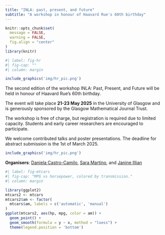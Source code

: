 ```yaml
---
title: "INLA: past, present, and future"
subtitle: "A workshop in honour of Haavard Rue's 60th birthday"
---
```

```r
knitr::opts_chunk$set(
  message = FALSE, 
  warning = FALSE,
  fig.align = "center"
)
library(knitr)
```

```r
#| label: fig-hr
#| fig-cap: ""
#| column: margin

include_graphics('img/hr_pic.png')
```

The second edition of the workshop INLA: Past, Present, and Future will be held in honour of Haavard Rue's 60th birthday. 

The event will take place **21-23 May 2025** in the University of Glasgow and is generously sponsored by the Glasgow Mathematical Journal Trust.

The workshop is free of charge, but registration is required due to limited capacity. Students and early career researchers are encouraged to participate.

We welcome contributed talks and poster presentations. The deadline for abstract submission is the 1st of March 2025.

```r
include_graphics('img/hr_pic.png')
```
**Organisers**: [Daniela Castro-Camilo](https://www.gla.ac.uk/schools/mathematicsstatistics/staff/danielacastrocamilo/){.external target="_blank"}, [Sara Martino](https://www.ntnu.edu/employees/sara.martino){.external target="_blank"}, and [Janine Illian](https://www.gla.ac.uk/schools/mathematicsstatistics/staff/janineillian/){.external target="_blank"}



```r
#| label: fig-mtcars
#| fig-cap: "MPG vs horsepower, colored by transmission."
#| column: margin

library(ggplot2)
mtcars2 <- mtcars
mtcars2$am <- factor(
  mtcars$am, labels = c('automatic', 'manual')
)
ggplot(mtcars2, aes(hp, mpg, color = am)) +
  geom_point() +
  geom_smooth(formula = y ~ x, method = "loess") +
  theme(legend.position = 'bottom')
```